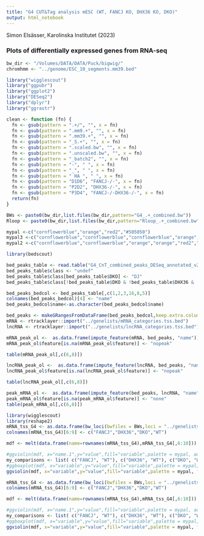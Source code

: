 ```yaml
---
title: "G4 CUT&Tag analysis mESC (WT, FANCJ KO, DHX36 KO, DKO)"
output: html_notebook
---
```


Simon Elsässer, Karolinska Institutet (2023)

### Plots of differentially expressed genes from RNA-seq


```r
bw_dir <- "/Volumes/DATA/DATA/Puck/bigwig/"
chromhmm <- "../genome/ESC_10_segments.mm39.bed"

library("wigglescout")
library("ggpubr")
library("ggplot2")
library("DESeq2")
library("dplyr")
library("ggrastr")

clean <- function (fn) {
  fn <- gsub(pattern = ".+/", "", x = fn)
  fn <- gsub(pattern = ".mm9.+", "", x = fn)
  fn <- gsub(pattern = ".mm39.+", "", x = fn)
  fn <- gsub(pattern = "_S.+", "", x = fn)
  fn <- gsub(pattern = ".scaled.bw", "", x = fn)
  fn <- gsub(pattern = ".unscaled.bw", "", x = fn)
  fn <- gsub(pattern = "_batch2", "", x = fn)
  fn <- gsub(pattern = "-", " ", x = fn)
  fn <- gsub(pattern = "_", " ", x = fn)
  fn <- gsub(pattern = " HA ", " ", x = fn)
  fn <- gsub(pattern = "D1D6", "FANCJ-/-", x = fn)
  fn <- gsub(pattern = "P2D2", "DHX36-/-", x = fn)
  fn <- gsub(pattern = "P3D4", "FANCJ-/-DHX36-/-", x = fn)
  return(fn)
}

BWs <- paste0(bw_dir,list.files(bw_dir,pattern="G4_.+_combined.bw"))
Rloop <- paste0(bw_dir,list.files(bw_dir,pattern="Rloop_.+_combined.bw"))

mypal <-c("cornflowerblue","orange","red2","#505050")
mypal3 <-c("cornflowerblue","cornflowerblue","cornflowerblue","orange","orange","orange","red2","red","red2","black","black","black")
mypal2 <-c("cornflowerblue","cornflowerblue","orange","orange","red2","red","black","black")
```

```r
library(bedscout)

bed_peaks_table <- read.table("G4_CnT_combined_peaks_DESeq_annotated_v2.txt", header = T, sep = "\t")
bed_peaks_table$class <- "undef"
bed_peaks_table$class[bed_peaks_table$DKO] <- "DJ"
bed_peaks_table$class[!bed_peaks_table$DKO & !bed_peaks_table$DHX36 & !bed_peaks_table$FANCJ] <- "nonDJ"

bed_peaks_bedcol <- bed_peaks_table[,c(1,2,3,16,8,5)]
colnames(bed_peaks_bedcol)[4] <- "name"
bed_peaks_bedcol$name<-as.character(bed_peaks_bedcol$name)

bed_peaks <- makeGRangesFromDataFrame(bed_peaks_bedcol,keep.extra.columns = TRUE)
mRNA <- rtracklayer::import("../genelists/mRNA_categories.tss.bed")
lncRNA <- rtracklayer::import("../genelists/lncRNA_categories.tss.bed")

mRNA_peak_ol <-  as.data.frame(impute_feature(mRNA, bed_peaks, "name"))
mRNA_peak_ol$feature[is.na(mRNA_peak_ol$feature)] <- "nopeak"

table(mRNA_peak_ol[,c(6,8)])

lncRNA_peak_ol <-  as.data.frame(impute_feature(lncRNA, bed_peaks, "name"))
lncRNA_peak_ol$feature[is.na(lncRNA_peak_ol$feature)] <- "nopeak"

table(lncRNA_peak_ol[,c(6,8)])
```

```r
peak_mRNA_ol <-  as.data.frame(impute_feature(bed_peaks, lncRNA, "name"))
peak_mRNA_ol$feature[is.na(peak_mRNA_ol$feature)] <- "none"
table(peak_mRNA_ol[,c(6,8)])
```

```r
library(wigglescout)
library(reshape2)
mRNA_tss_G4 <- as.data.frame(bw_loci(bwfiles = BWs,loci = "../genelists/lncRNA_categories.tss.bed"))
colnames(mRNA_tss_G4)[6:9] <- c("FANCJ","DHX36","DKO","WT")

mdf <- melt(data.frame(name=rownames(mRNA_tss_G4),mRNA_tss_G4[,6:10]))

#ggviolin(mdf, x="name.1",y="value",fill="variable",palette = mypal, add="mean_sd") 
my_comparisons <- list( c("FANCJ", "WT"), c("DHX36", "WT"), c("DKO", "WT") )
#ggboxplot(mdf, x="variable",y="value",fill="variable",palette = mypal, facet.by = "name.1") + stat_compare_means(method = "t.test", comparison=my_comparisons)
ggviolin(mdf, x="variable",y="value",fill="variable",palette = mypal, facet.by = "name.1", add = "mean_sd") + stat_compare_means(method = "t.test", comparison=my_comparisons)
```

```r
mRNA_tss_G4 <- as.data.frame(bw_loci(bwfiles = BWs,loci = "../genelists/mRNA_categories.tss.bed"))
colnames(mRNA_tss_G4)[6:9] <- c("FANCJ","DHX36","DKO","WT")

mdf <- melt(data.frame(name=rownames(mRNA_tss_G4),mRNA_tss_G4[,6:10]))

#ggviolin(mdf, x="name.1",y="value",fill="variable",palette = mypal, add="mean_sd") 
my_comparisons <- list( c("FANCJ", "WT"), c("DHX36", "WT"), c("DKO", "WT") )
#ggboxplot(mdf, x="variable",y="value",fill="variable",palette = mypal, facet.by = "name.1") + stat_compare_means(method = "t.test", comparison=my_comparisons)
ggviolin(mdf, x="variable",y="value",fill="variable",palette = mypal, facet.by = "name.1", add = "mean_sd") + stat_compare_means(method = "t.test", comparison=my_comparisons)
```
